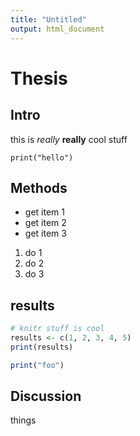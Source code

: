 ```yaml
---
title: "Untitled"
output: html_document
---
```


# Thesis

## Intro
this is *really* **really** cool stuff

`print("hello")`

## Methods

- get item 1
- get item 2
- get item 3

1. do 1
2. do 2
1. do 3

## results
```r
# knitr stuff is cool
results <- c(1, 2, 3, 4, 5)
print(results)
```

```r
print("foo")
```


## Discussion
things



